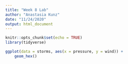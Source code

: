 ```yaml
---
title: "Week 8 Lab"
author: "Anastasia Kunz"
date: "11/24/2020"
output: html_document
---
```


```r
knitr::opts_chunk$set(echo = TRUE)
library(tidyverse)
```


```r
ggplot(data = storms, aes(x = pressure, y = wind)) +
	geom_hex()
```

